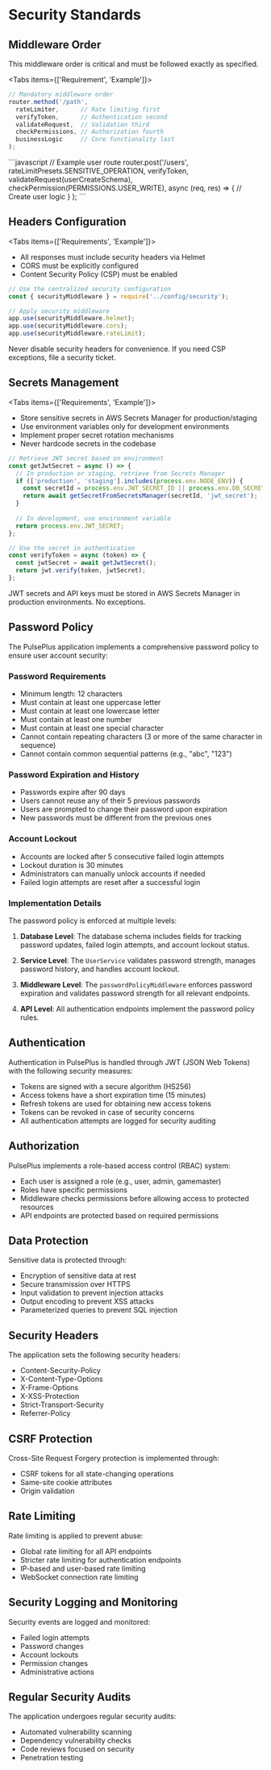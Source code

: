 
# Security Standards

## Middleware Order

<Callout type="error" emoji="🚨">
  This middleware order is critical and must be followed exactly as specified.
</Callout>

<Tabs items={['Requirement', 'Example']}>
  <Tab>
```javascript
// Mandatory middleware order
router.method('/path',
  rateLimiter,      // Rate limiting first
  verifyToken,      // Authentication second
  validateRequest,  // Validation third
  checkPermissions, // Authorization fourth
  businessLogic     // Core functionality last
);
```
  </Tab>
  <Tab>
```javascript
// Example user route
router.post('/users',
  rateLimitPresets.SENSITIVE_OPERATION,
  verifyToken,
  validateRequest(userCreateSchema),
  checkPermission(PERMISSIONS.USER_WRITE),
  async (req, res) => {
    // Create user logic
  }
);
```
  </Tab>
</Tabs>

## Headers Configuration

<Tabs items={['Requirements', 'Example']}>
  <Tab>
- All responses must include security headers via Helmet
- CORS must be explicitly configured
- Content Security Policy (CSP) must be enabled
  </Tab>
  <Tab>
```javascript
// Use the centralized security configuration
const { securityMiddleware } = require('../config/security');

// Apply security middleware
app.use(securityMiddleware.helmet);
app.use(securityMiddleware.cors);
app.use(securityMiddleware.rateLimit);
```
  </Tab>
</Tabs>

<Callout type="error" emoji="🚨">
  Never disable security headers for convenience. If you need CSP exceptions, file a security ticket.
</Callout>

## Secrets Management

<Tabs items={['Requirements', 'Example']}>
  <Tab>
- Store sensitive secrets in AWS Secrets Manager for production/staging
- Use environment variables only for development environments
- Implement proper secret rotation mechanisms
- Never hardcode secrets in the codebase
  </Tab>
  <Tab>
```javascript
// Retrieve JWT secret based on environment
const getJwtSecret = async () => {
  // In production or staging, retrieve from Secrets Manager
  if (['production', 'staging'].includes(process.env.NODE_ENV)) {
    const secretId = process.env.JWT_SECRET_ID || process.env.DB_SECRET_ID;
    return await getSecretFromSecretsManager(secretId, 'jwt_secret');
  }
  
  // In development, use environment variable
  return process.env.JWT_SECRET;
};

// Use the secret in authentication
const verifyToken = async (token) => {
  const jwtSecret = await getJwtSecret();
  return jwt.verify(token, jwtSecret);
};
```
  </Tab>
</Tabs>

<Callout type="warning" emoji="⚠️">
  JWT secrets and API keys must be stored in AWS Secrets Manager in production environments. No exceptions.
</Callout>

## Password Policy

The PulsePlus application implements a comprehensive password policy to ensure user account security:

### Password Requirements

- Minimum length: 12 characters
- Must contain at least one uppercase letter
- Must contain at least one lowercase letter
- Must contain at least one number
- Must contain at least one special character
- Cannot contain repeating characters (3 or more of the same character in sequence)
- Cannot contain common sequential patterns (e.g., "abc", "123")

### Password Expiration and History

- Passwords expire after 90 days
- Users cannot reuse any of their 5 previous passwords
- Users are prompted to change their password upon expiration
- New passwords must be different from the previous ones

### Account Lockout

- Accounts are locked after 5 consecutive failed login attempts
- Lockout duration is 30 minutes
- Administrators can manually unlock accounts if needed
- Failed login attempts are reset after a successful login

### Implementation Details

The password policy is enforced at multiple levels:

1. **Database Level**: The database schema includes fields for tracking password updates, failed login attempts, and account lockout status.

2. **Service Level**: The `UserService` validates password strength, manages password history, and handles account lockout.

3. **Middleware Level**: The `passwordPolicyMiddleware` enforces password expiration and validates password strength for all relevant endpoints.

4. **API Level**: All authentication endpoints implement the password policy rules.

## Authentication

Authentication in PulsePlus is handled through JWT (JSON Web Tokens) with the following security measures:

- Tokens are signed with a secure algorithm (HS256)
- Access tokens have a short expiration time (15 minutes)
- Refresh tokens are used for obtaining new access tokens
- Tokens can be revoked in case of security concerns
- All authentication attempts are logged for security auditing

## Authorization

PulsePlus implements a role-based access control (RBAC) system:

- Each user is assigned a role (e.g., user, admin, gamemaster)
- Roles have specific permissions
- Middleware checks permissions before allowing access to protected resources
- API endpoints are protected based on required permissions

## Data Protection

Sensitive data is protected through:

- Encryption of sensitive data at rest
- Secure transmission over HTTPS
- Input validation to prevent injection attacks
- Output encoding to prevent XSS attacks
- Parameterized queries to prevent SQL injection

## Security Headers

The application sets the following security headers:

- Content-Security-Policy
- X-Content-Type-Options
- X-Frame-Options
- X-XSS-Protection
- Strict-Transport-Security
- Referrer-Policy

## CSRF Protection

Cross-Site Request Forgery protection is implemented through:

- CSRF tokens for all state-changing operations
- Same-site cookie attributes
- Origin validation

## Rate Limiting

Rate limiting is applied to prevent abuse:

- Global rate limiting for all API endpoints
- Stricter rate limiting for authentication endpoints
- IP-based and user-based rate limiting
- WebSocket connection rate limiting

## Security Logging and Monitoring

Security events are logged and monitored:

- Failed login attempts
- Password changes
- Account lockouts
- Permission changes
- Administrative actions

## Regular Security Audits

The application undergoes regular security audits:

- Automated vulnerability scanning
- Dependency vulnerability checks
- Code reviews focused on security
- Penetration testing 